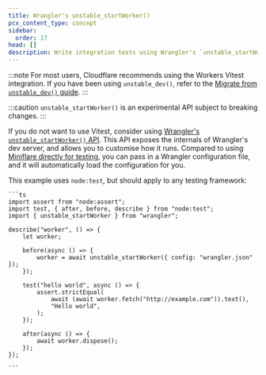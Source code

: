 ```yaml
---
title: Wrangler's unstable_startWorker()
pcx_content_type: concept
sidebar:
  order: 17
head: []
description: Write integration tests using Wrangler's `unstable_startWorker()` API
---
```



:::note
For most users, Cloudflare recommends using the Workers Vitest integration. If you have been using `unstable_dev()`, refer to the [Migrate from `unstable_dev()` guide](/workers/testing/vitest-integration/migration-guides/migrate-from-unstable-dev/).
:::

:::caution
`unstable_startWorker()` is an experimental API subject to breaking changes.
:::

If you do not want to use Vitest, consider using [Wrangler's `unstable_startWorker()` API](/workers/wrangler/api/#unstable_startworker). This API exposes the internals of Wrangler's dev server, and allows you to customise how it runs. Compared to using [Miniflare directly for testing](/workers/testing/miniflare/writing-tests/), you can pass in a Wrangler configuration file, and it will automatically load the configuration for you.

This example uses `node:test`, but should apply to any testing framework:

    ```ts
    import assert from "node:assert";
    import test, { after, before, describe } from "node:test";
    import { unstable_startWorker } from "wrangler";

    describe("worker", () => {
    	let worker;

    	before(async () => {
    		worker = await unstable_startWorker({ config: "wrangler.json" });
    	});

    	test("hello world", async () => {
    		assert.strictEqual(
    			await (await worker.fetch("http://example.com")).text(),
    			"Hello world",
    		);
    	});

    	after(async () => {
    		await worker.dispose();
    	});
    });

    ```
